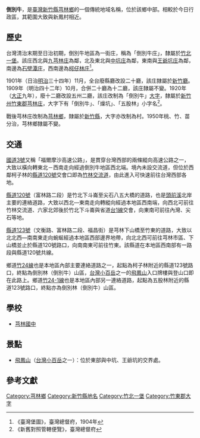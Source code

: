 {{noteTA　
|1 = zh-cn:庄; zh-hk:庄; zh-tw:庄;
}}
'''倒別牛'''，是[[臺灣|臺灣]][[新竹縣|新竹縣]][[芎林鄉|芎林鄉]]的一個傳統地域名稱，位於該鄉中部。相較於今日行政區，其範圍大致與新鳳村相近。

==歷史==
台灣清治末期至日治初期，倒別牛地區為一街庄，稱為「倒別牛庄」，隸屬於[[竹北一堡|竹北一堡]]。該庄西北與[[芎林_(大字)|九芎林庄]]為鄰，北及東北與[[中坑_(新竹縣)|中坑庄]]為鄰，東南與[[王爺坑庄|王爺坑庄]]為鄰，南邊為[[石壁潭庄|石壁潭庄]]，西南邊為[[柯仔林庄|柯仔林庄]]<ref>《臺灣堡圖》，臺灣總督府，1904年</ref>。

1901年（日治[[明治|明治]]三十四年）11月，全台廢縣廳改設二十廳，該庄隸屬於[[新竹廳|新竹廳]]。1909年（明治四十二年）10月，合併二十廳為十二廳，該庄隸屬不變。1920年（[[大正|大正]]九年），廢十二廳改設五州二廳，該庄改制為「倒別牛」[[大字|大字]]，隸屬於[[新竹州|新竹州]][[竹東郡|竹東郡]][[芎林庄|芎林庄]]，大字下有「倒別牛」、「燥坑」、「五股林」小字名<ref>《新舊對照管轄便覽》，臺灣總督府</ref>。

戰後芎林庄改制為[[芎林鄉|芎林鄉]]，隸屬於[[新竹縣|新竹縣]]，大字亦改制為村。1950年桃、竹、苗分治，芎林鄉隸屬不變。

==交通==
[[福爾摩沙高速公路|國道3號]]又稱「福爾摩沙高速公路」，是貫穿台灣西部的兩條縱向高速公路之一，大致以橫向轉東北－西南走向經過倒別牛地區西北端。境內未設交流道，但位於西鄰柯子林的[[縣道120號|縣道120號]]交會口即為[[竹林交流道|竹林交流道]]，由此進入可快速前往台灣西部各地。

[[縣道120號|縣道120號]]（富林路二段）是竹北下斗崙至尖石八五大橋的道路，也是[[頭前溪|頭前溪]]北岸主要的連絡道路，大致以西北—東南走向轉縱向經過本地區西南端，向西北可前往竹林交流道、六家北郊後於竹北下斗崙與省道[[台1線|台1線]]交會，向東南可前往內灣、尖石等地。

[[縣道123號|縣道123號]]（文衡路、富林路二段、福昌街）是芎林下山橋至竹東的道路，大致以北北西—南南東走向蜿蜒經過本地區西部邊界地帶，向北北西可前往芎林市區、下山橋並止於縣道120號路口，向南南東可前往竹東。該縣道在本地區西南部有一路段與縣道120號共線。

鄉道[[竹24線|竹24線]]也是本地區內部主要連絡道路之一，起點為柯子林附近的縣道123號路口，終點為倒別林（倒別牛）山區，[[台灣小百岳|台灣小百岳]]之一的[[飛鳳山|飛鳳山]]入口牌樓與登山口即在此路上。鄉道[[竹24-1線|竹24-1線]]也是本地區內部另一連絡道路，起點為五股林附近的縣道123號路口，終點亦為倒別林（倒別牛）山區。

==學校==
*[[芎林國中|芎林國中]]

==景點==
*[[飛鳳山_(新竹縣)|飛鳳山]]（[[台灣小百岳|台灣小百岳]]之一）：位於東部與中坑、王爺坑的交界處。

==參考文獻==
{{reflist}}

{{竹東郡}}

[[Category:芎林鄉|Category:芎林鄉]]
[[Category:新竹縣地名|Category:新竹縣地名]]
[[Category:竹北一堡|Category:竹北一堡]]
[[Category:竹東郡大字|Category:竹東郡大字]]